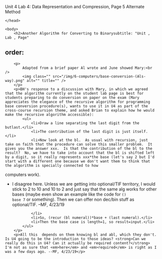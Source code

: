 Unit 4 Lab 4: Data Representation and Compression, Page 5 Alternate Method</title>
	</head>

	<body>
		<h2>Another Algorithm for Converting to Binarysubtitle: "Unit , Lab , Page"
order:
---
        <p>
            Adapted from a brief paper Al wrote and June showed Mary:<br />
            <img class="" src="/img/6-computers/base-conversion-(Als-way).png" alt="" title="" />
        </p>
        <p>BH's response to a discussion with Mary, in which we agreed that the algorithm currently on the student lab page is best for students preparing to do conversion on paper on the exam (Mary appreciates the elegance of the recursive algorithm for programming base conversion procedure(s), wants to use it in U4 as part of the cross-course recursion theme, and asked Brian to explain how he would make the recursive algorithm accessible):
            <ul>
                <li>Draw a line separating the last digit from the butlast.</li>
                <li>The contribution of the last digit is just itself.</li>
                <li>Now look at the bl.  As usual with recursion, just take on faith that the procedure can solve this smaller problem.  It gives you the answer xxx.  Is that the contribution of the bl to the result?  No, we have to take into account that the bl is shifted left by a digit, so it really represents xxx*the base (let's say 2 but I'd start with a different one because we don't want them to think that the algorithm is specially connected to how
computers work).
                    <ul><li>I disagree here. Unless we are getting into optional/TIF territory, I would stick to 2 to 10 and 10 to 2 and just say that the same alg works for other bases (maybe even show an example like the code for <code>() base 7</code> or something). Then we can offer non dec/bin stuff as optional/TIF. --MF, 4/23/19</li></ul>
                </li>
                <li>So, (recur (bl numeral))*base + (last numeral).</li>
                <li>Then the base case is length=1, so result=input.</li>
            </ul>
        </p>
        <p>All this  depends on them knowing bl and abl, which they don't. Is U4 going to be the introduction to those ideas? <strong>Can we really do this in U4? Can it actually be required content?</strong> I'm not as sure that <em>here</em> and <em>required</em> is right as I was a few days ago. --MF, 4/23/19</p>
		


